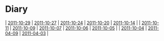 = Diary =
| [[2011-10-29]] | [[2011-10-27]] | [[2011-10-24]] | [[2011-10-20]] | [[2011-10-14]] |
| [[2011-10-11]] | [[2011-10-09]] | [[2011-10-07]] | [[2011-10-06]] | [[2011-10-05]] |
| [[2011-10-04]] | [[2011-04-09]] | [[2011-04-03]] |

